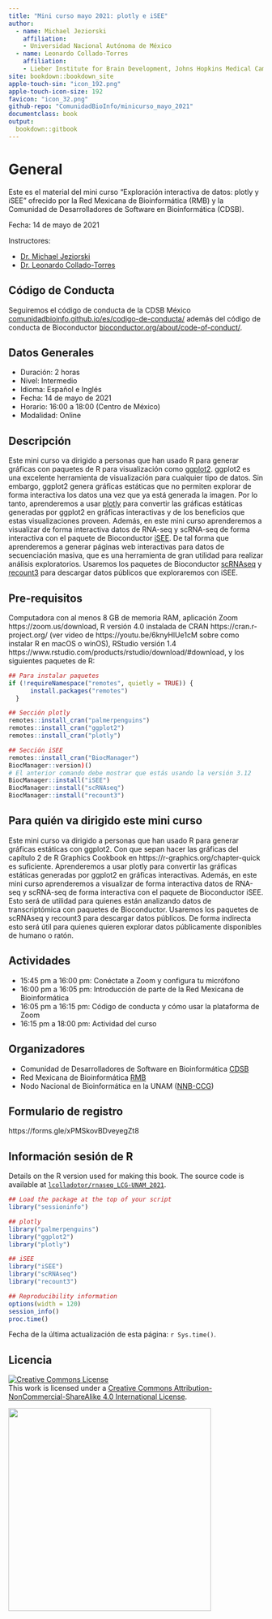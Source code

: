 ```yaml
---
title: "Mini curso mayo 2021: plotly e iSEE"
author: 
  - name: Michael Jeziorski
    affiliation:
    - Universidad Nacional Autónoma de México
  - name: Leonardo Collado-Torres
    affiliation:
    - Lieber Institute for Brain Development, Johns Hopkins Medical Campus
site: bookdown::bookdown_site
apple-touch-sin: "icon_192.png"
apple-touch-icon-size: 192
favicon: "icon_32.png"
github-repo: "ComunidadBioInfo/minicurso_mayo_2021"
documentclass: book
output:
  bookdown::gitbook
---
```


# General {-}

Este es el material del mini curso "Exploración interactiva de datos: plotly y iSEE" ofrecido por la Red Mexicana de Bioinformática (RMB) y la Comunidad de Desarrolladores de Software en Bioinformática (CDSB).

Fecha: 14 de mayo de 2021

Instructores:

* [Dr. Michael Jeziorski](https://twitter.com/kirbykyle1)
* [Dr. Leonardo Collado-Torres](http://lcolladotor.github.io/es)

## Código de Conducta {-}

Seguiremos el código de conducta de la CDSB México [comunidadbioinfo.github.io/es/codigo-de-conducta/](https://comunidadbioinfo.github.io/es/codigo-de-conducta/) además del código de conducta de Bioconductor [bioconductor.org/about/code-of-conduct/](http://bioconductor.org/about/code-of-conduct/). 


## Datos Generales {-}

* Duración: 2 horas
* Nivel: Intermedio
* Idioma: Español e Inglés
* Fecha:  14 de mayo de 2021
* Horario: 16:00 a 18:00 (Centro de México)
* Modalidad: Online

## Descripción {-}

Este mini curso va dirigido a personas que han usado R para generar gráficas con paquetes de R para visualización como [ggplot2](https://cran.r-project.org/package=ggplot2). ggplot2 es una excelente herramienta de visualización para cualquier tipo de datos. Sin embargo, ggplot2 genera gráficas estáticas que no permiten explorar de forma interactiva los datos una vez que ya está generada la imagen. Por lo tanto, aprenderemos a usar [plotly](https://cran.r-project.org/package=plotly) para convertir las gráficas estáticas generadas por ggplot2 en gráficas interactivas y de los beneficios que estas visualizaciones proveen. Además, en este mini curso aprenderemos a visualizar de forma interactiva datos de RNA-seq y scRNA-seq de forma interactiva con el paquete de Bioconductor [iSEE](https://bioconductor.org/packages/iSEE). De tal forma que aprenderemos a generar páginas web interactivas para datos de secuenciación masiva, que es una herramienta de gran utilidad para realizar análisis exploratorios. Usaremos los paquetes de Bioconductor [scRNAseq](https://bioconductor.org/packages/scRNAseq) y [recount3](https://bioconductor.org/packages/recount3) para descargar datos públicos que exploraremos con iSEE.


## Pre-requisitos {-}

Computadora con al menos 8 GB de memoria RAM, aplicación Zoom https://zoom.us/download, R versión 4.0 instalada de CRAN https://cran.r-project.org/ (ver video de https://youtu.be/6knyHlUe1cM sobre como instalar R en macOS o winOS), RStudio versión 1.4 https://www.rstudio.com/products/rstudio/download/#download, y los siguientes paquetes de R:

```r
## Para instalar paquetes
if (!requireNamespace("remotes", quietly = TRUE)) {
      install.packages("remotes")
  }

## Sección plotly
remotes::install_cran("palmerpenguins")
remotes::install_cran("ggplot2")
remotes::install_cran("plotly")

## Sección iSEE
remotes::install_cran("BiocManager")
BiocManager::version)()
# El anterior comando debe mostrar que estás usando la versión 3.12
BiocManager::install("iSEE")
BiocManager::install("scRNAseq")
BiocManager::install("recount3")
```

## Para quién va dirigido este mini curso {-}

Este mini curso va dirigido a personas que han usado R para generar gráficas estáticas con ggplot2. Con que sepan hacer las gráficas del capítulo 2 de R Graphics Cookbook en https://r-graphics.org/chapter-quick es suficiente. Aprenderemos a usar plotly para convertir las gráficas estáticas generadas por ggplot2 en gráficas interactivas. Además, en este mini curso aprenderemos a visualizar de forma interactiva datos de RNA-seq y scRNA-seq de forma interactiva con el paquete de Bioconductor iSEE. Esto será de utilidad para quienes están analizando datos de transcriptómica con paquetes de Bioconductor. Usaremos los paquetes de scRNAseq y recount3 para descargar datos públicos. De forma indirecta esto será útil para quienes quieren explorar datos públicamente disponibles de humano o ratón.

## Actividades {-}

* 15:45 pm a 16:00 pm: Conéctate a Zoom y configura tu micrófono
* 16:00 pm a 16:05 pm: Introducción de parte de la Red Mexicana de Bioinformática
* 16:05 pm a 16:15 pm: Código de conducta y cómo usar la plataforma de Zoom
* 16:15 pm a 18:00 pm: Actividad del curso

## Organizadores {-}

* Comunidad de Desarrolladores de Software en Bioinformática [CDSB](https://twitter.com/CDSBMexico)
* Red Mexicana de Bioinformática [RMB](https://twitter.com/RBioinformatica)
* Nodo Nacional de Bioinformática en la UNAM ([NNB-CCG](https://twitter.com/nnb_unam))


## Formulario de registro  {-}

https://forms.gle/xPMSkovBDveyegZt8

## Información sesión de R{-}

Details on the R version used for making this book. The source code is available at [`lcolladotor/rnaseq_LCG-UNAM_2021`](https://github.com/lcolladotor/rnaseq_LCG-UNAM_2021).

```r
## Load the package at the top of your script
library("sessioninfo")

## plotly
library("palmerpenguins")
library("ggplot2")
library("plotly")

## iSEE
library("iSEE")
library("scRNAseq")
library("recount3")
```

```r
## Reproducibility information
options(width = 120)
session_info()
proc.time()
```

Fecha de la última actualización de esta página: `r Sys.time()`.

## Licencia  {-}

<a rel="license" href="http://creativecommons.org/licenses/by-nc-sa/4.0/"><img alt="Creative Commons License" style="border-width:0" src="https://i.creativecommons.org/l/by-nc-sa/4.0/88x31.png" /></a><br />This work is licensed under a <a rel="license" href="http://creativecommons.org/licenses/by-nc-sa/4.0/">Creative Commons Attribution-NonCommercial-ShareAlike 4.0 International License</a>.


<a href="https://comunidadbioinfo.github.io/es/post/cs_and_s_event_fund_award/#.YJH-wbVKj8A"><img src="https://comunidadbioinfo.github.io/post/2021-01-27-cs_and_s_event_fund_award/spanish_cs_and_s_award.jpeg" width="400px" align="center"/></a>


